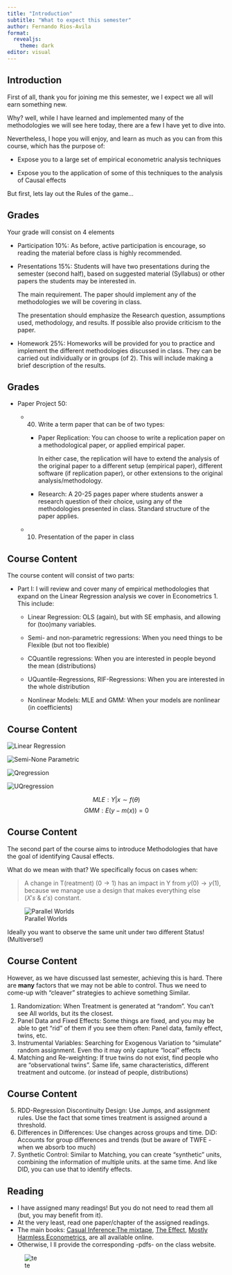 ```yaml
---
title: "Introduction"
subtitle: "What to expect this semester"
author: Fernando Rios-Avila
format:
  revealjs: 
    theme: dark
editor: visual    
---
```


## Introduction {.smaller}

First of all, thank you for joining me this semester, we I expect we all will earn something new.

Why? well, while I have learned and implemented many of the methodologies we will see here today, there are a few I have yet to dive into.

Nevertheless, I hope you will enjoy, and learn as much as you can from this course, which has the purpose of:

-   Expose you to a large set of empirical econometric analysis techniques

-   Expose you to the application of some of this techniques to the analysis of Causal effects

But first, lets lay out the Rules of the game...

## Grades {.smaller}

Your grade will consist on 4 elements

-   Participation 10%: As before, active participation is encourage, so reading the material before class is highly recommended.

-   Presentations 15%: Students will have two presentations during the semester (second half), based on suggested material (Syllabus) or other papers the students may be interested in.

    The main requirement. The paper should implement any of the methodologies we will be covering in class.

    The presentation should emphasize the Research question, assumptions used, methodology, and results. If possible also provide criticism to the paper.

-   Homework 25%: Homeworks will be provided for you to practice and implement the different methodologies discussed in class. They can be carried out individually or in groups (of 2). This will include making a brief description of the results.

## Grades {.smaller}

-   Paper Project 50:

    -   (40) Write a term paper that can be of two types:

        -   Paper Replication: You can choose to write a replication paper on a methodological paper, or applied empirical paper.

            In either case, the replication will have to extend the analysis of the original paper to a different setup (empirical paper), different software (if replication paper), or other extensions to the original analysis/methodology.

        -   Research: A 20-25 pages paper where students answer a research question of their choice, using any of the methodologies presented in class. Standard structure of the paper applies.

    -   (10) Presentation of the paper in class

## Course Content {.smaller}

The course content will consist of two parts:

-   Part I: I will review and cover many of empirical methodologies that expand on the Linear Regression analysis we cover in Econometrics 1. This include:

    -   Linear Regression: OLS (again), but with SE emphasis, and allowing for (too)many variables.

    -   Semi- and non-parametric regressions: When you need things to be Flexible (but not too flexible)

    -   CQuantile regressions: When you are interested in people beyond the mean (distributions)

    -   UQuantile-Regressions, RIF-Regressions: When you are interested in the whole distribution

    -   Nonlinear Models: MLE and GMM: When your models are nonlinear (in coefficients)

## Course Content {.scrollable}

<img src="resources\\ols.png" alt="Linear Regression"/>

<img src="resources\\snp.png" alt="Semi-None Parametric"/>

<img src="resources\\qreg.png" alt="Qregression"/>

<img src="resources\\uqr.png" alt="UQregression"/>

$$MLE: Y|x \sim f(\theta)$$ $$GMM: E(y-m(x))= 0$$

## Course Content {.smaller}

The second part of the course aims to introduce Methodologies that have the goal of identifying Causal effects.

What do we mean with that? We specifically focus on cases when:

> A change in T(reatment) ($0 \rightarrow 1$) has an impact in Y from $y(0) \rightarrow y(1)$, because we manage use a design that makes everything else ($X's \ \& \ \varepsilon's$) constant.

![Parallel Worlds](resources/parallel.jpg)

Ideally you want to observe the same unit under two different Status! (Multiverse!)

## Course Content {.smaller}

However, as we have discussed last semester, achieving this is hard. There are **many** factors that we may not be able to control. Thus we need to come-up with "cleaver" strategies to achieve something Similar.

1.  Randomization: When Treatment is generated at "random". You can't see All worlds, but its the closest.
2.  Panel Data and Fixed Effects: Some things are fixed, and you may be able to get "rid" of them if you see them often: Panel data, family effect, twins, etc.
3.  Instrumental Variables: Searching for Exogenous Variation to "simulate" random assignment. Even tho it may only capture "local" effects
4.  Matching and Re-weighting: If true twins do not exist, find people who are "observational twins". Same life, same characteristics, different treatment and outcome. (or instead of people, distributions)

## Course Content {.smaller}

5.  RDD-Regression Discontinuity Design: Use Jumps, and assignment rules. Use the fact that some times treatment is assigned around a threshold.
6.  Differences in Differences: Use changes across groups and time. DiD: Accounts for group differences and trends (but be aware of TWFE - when we absorb too much)
7.  Synthetic Control: Similar to Matching, you can create "synthetic" units, combining the information of multiple units. at the same time. And like DID, you can use that to identify effects.

## Reading {.smaller}

-   I have assigned many readings! But you do not need to read them all (but, you may benefit from it).
-   At the very least, read one paper/chapter of the assigned readings.
-   The main books: [Casual Inference:The mixtape](https://mixtape.scunning.com/), [The Effect](https://theeffectbook.net/), [Mostly Harmless Econometrics](https://www-jstor-org.ezprox.bard.edu/stable/j.ctvcm4j72), are all available online.
-   Otherwise, I ll provide the corresponding -pdfs- on the class website.

![te](resources/the_effect.jpg)
